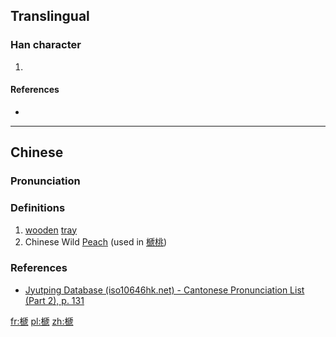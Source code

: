 ==Translingual==

===Han character===
{{Han char|rn=75|rad=木|as=10|sn=14|four=42917|canj=DHYU|ids=⿰木虒}}

# {{defn|Han|sort=木10}}

====References====
* {{Han ref|kx=0545.050|dkj=15288|dj=0932.140|hdz=21265.050|uh=69B9|ud=27065|bh=E253|bd=57939}}

----

==Chinese==
{{zh-forms}}

===Pronunciation===
{{zh-pron
|m=sī
|c=si1
|cat=n
}}

===Definitions===
{{zh-hanzi}}

# [[wooden]] [[tray]]
# Chinese Wild [[peach|Peach]] {{gloss|{{taxlink|Prunus davidiana|species|noshow=1}}}} (used in [[榹桃]])

===References===
*[http://www.iso10646hk.net/jp/document/download.jsp Jyutping Database (iso10646hk.net) - Cantonese Pronunciation List (Part 2), p. 131]

[[fr:榹]]
[[pl:榹]]
[[zh:榹]]